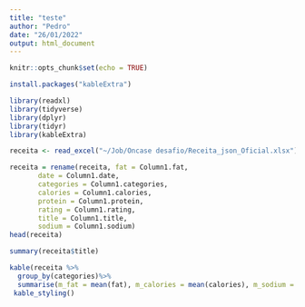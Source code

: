 ```yaml
---
title: "teste"
author: "Pedro"
date: "26/01/2022"
output: html_document
---
```


```r
knitr::opts_chunk$set(echo = TRUE)
```


```r
install.packages("kableExtra")
```


```r
library(readxl)
library(tidyverse)
library(dplyr)
library(tidyr)
library(kableExtra)
```


```r
receita <- read_excel("~/Job/Oncase desafio/Receita_json_Oficial.xlsx")
```


```r
receita = rename(receita, fat = Column1.fat,
       date = Column1.date,
       categories = Column1.categories,
       calories = Column1.calories,
       protein = Column1.protein,
       rating = Column1.rating,
       title = Column1.title,
       sodium = Column1.sodium)
head(receita)
```


```r
summary(receita$title)

```



```r
kable(receita %>%
  group_by(categories)%>%
  summarise(m_fat = mean(fat), m_calories = mean(calories), m_sodium = mean(sodium)))%>%
 kable_styling()
```



```r

```

